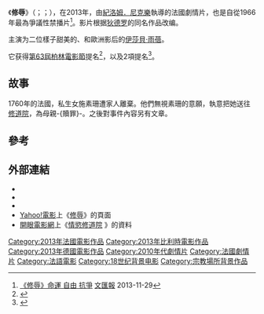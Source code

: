 {{noteTA
|T=zh-tw:情慾修道院; zh-hk:修辱; zh-mo:修辱; zh-cn:修女;
|G1=Movie
|G2=Show
|1=zh-tw:情慾修道院; zh-hk:修辱; zh-mo:修辱; zh-cn:修女;
}}

{{Infobox Film
|name = 修辱
|original_name  = {{lang|fr|''La Religieuse''}}
|image = La Religieuse 2013 (HK poster).jpg
|caption = 香港版電影海報
|hk_name  = 修辱
|tw_name  = 情慾修道院
|director =[[紀洛姆·尼克婁|紀洛姆．尼克樂]]
|producer ={{link-fr|索菲亞．佩納特|Sylvie Pialat|}}
|writer = [[紀洛姆·尼克婁|紀洛姆．尼克樂]]、{{link-fr|積洛姆．貝佐爾|Jérôme Beaujour|}}
|starring ={{link-en|寶蓮．艾特妮|Pauline Étienne|}}、[[伊莎貝·雨蓓|伊莎貝·雨蓓]]、{{link-en|露薏絲．寶歌|Louise Bourgoin|}}
|released= {{flagicon|DEU}}2013年2月10日 {{small|(柏林)}}<br/>{{flagicon|FRA}}2013年3月20日<br/>{{flagicon|HKG}}2013年11月28日
|runtime = 112分鐘
|country = {{FRA}}<br/>{{BEL}}<br/>{{DEU}}
|language =[[法語|法語]]、[[拉丁語|拉丁語]]
|budget   = 
|website = 
}}

《'''修辱'''》（{{lang-fr|'''''La Religieuse'''''}}；{{lang-de|'''''Die Nonne'''''}}；{{lang-en|'''''The Nun'''''}}），在2013年，由[[紀洛姆·尼克婁|紀洛姆．尼克樂]]執導的法國劇情片，也是自從1966年最為爭議性禁播片<ref>[http://paper.wenweipo.com/2013/11/29/OT1311290001.htm 《修辱》命運 自由 抗爭] {{Wayback|url=http://paper.wenweipo.com/2013/11/29/OT1311290001.htm |date=20160304070345 }}[[文汇报_(香港)|文匯報]] 2013-11-29</ref>。影片根据[[狄德罗|狄德罗]]的同名作品改编。

主演为二位樣子甜美的{{link-en|寶蓮．艾特妮|Pauline Étienne|}}、{{link-en|露薏絲．寶歌|Louise Bourgoin|}}和歐洲影后的[[伊莎貝·雨蓓|伊莎貝·雨蓓]]。

它获得[[第63屆柏林電影節|第63屆柏林電影節]]提名<ref name="Berlin">{{Cite web |url=http://www.berlinale.de/en/presse/pressemitteilungen/alle/Alle-Detail_16404.html |title=Berlinale Competition 2013: Another Nine Films Confirmed |accessdate=2013-01-24 |work=berlinale |archive-date=2013-04-10 |archive-url=https://web.archive.org/web/20130410152613/http://www.berlinale.de/en/presse/pressemitteilungen/alle/Alle-Detail_16404.html |dead-url=no }}</ref>，以及{{link-en|第4屆梅格奬|4th Magritte Awards|}}2項提名<ref>{{cite web|title=Magritte du cinéma 2014|url=http://www.lesmagritteducinema.com/nominees.php?lang=fr&edition=2014|publisher=Académie André Delvaux|accessdate=January 9, 2014|language=fr|archive-url=https://web.archive.org/web/20140109204752/http://www.lesmagritteducinema.com/nominees.php?lang=fr&edition=2014|archive-date=2014-01-09|dead-url=yes}}</ref>。

==故事==
1760年的法國，私生女施素珊遭家人離棄。他們無視素珊的意願，執意把她送往[[修道院|修道院]]，為母親-{贖罪}-。之後對事件內容另有文章。

==參考==
{{REFLIST}}

==外部連結==
* {{IMDb title|2215221|修辱}}
* {{Amg movie|577044|修辱}}
* {{Rotten-tomatoes|la_religieuse_2013|修辱}}
* [[雅虎香港|Yahoo!電影]]上《[https://movie.yahoo-leisure.hk/movie/details/21657 修辱]》的頁面 {{zh-hk}}
* [[開眼電影網|開眼電影網]]上《[http://app2.atmovies.com.tw/film/fnfr02215221/ 情慾修道院] {{Wayback|url=http://app2.atmovies.com.tw/film/fnfr02215221/ |date=20200226015749 }}》的資料 {{zh-tw}}

{{DEFAULTSORT:N}}
[[Category:2013年法國電影作品|Category:2013年法國電影作品]]
[[Category:2013年比利時電影作品|Category:2013年比利時電影作品]]
[[Category:2013年德國電影作品|Category:2013年德國電影作品]]
[[Category:2010年代劇情片|Category:2010年代劇情片]]
[[Category:法國劇情片|Category:法國劇情片]]
[[Category:法語電影|Category:法語電影]]
[[Category:18世纪背景电影|Category:18世纪背景电影]]
[[Category:宗教場所背景作品|Category:宗教場所背景作品]]